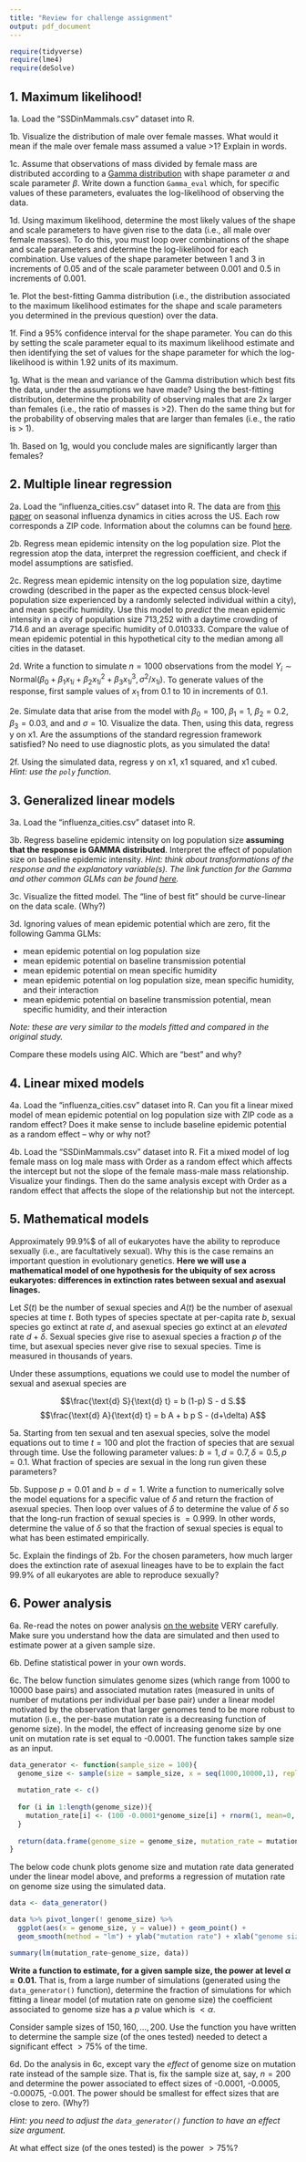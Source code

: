 ```yaml
---
title: "Review for challenge assignment"
output: pdf_document
---
```


```r
require(tidyverse)
require(lme4)
require(deSolve)
```

## 1. Maximum likelihood!

1a.  Load the "SSDinMammals.csv" dataset into R.

1b. Visualize the distribution of male over female masses. What would it mean if the male over female mass assumed a value >1? Explain in words.

1c. Assume that observations of mass divided by female mass are distributed according to a [Gamma distribution](https://en.wikipedia.org/wiki/Gamma_distribution) with shape parameter $\alpha$ and scale parameter $\beta$. Write down a function `Gamma_eval` which, for specific values of these parameters, evaluates the log-likelihood of observing the data.

1d. Using maximum likelihood, determine the most likely values of the shape and scale parameters to have given rise to the data (i.e., all male over female masses). To do this, you must loop over combinations of the shape and scale parameters and determine the log-likelihood for each combination. Use values of the shape parameter between 1 and 3 in increments of 0.05 and of the scale parameter between 0.001 and 0.5 in increments of 0.001.

1e. Plot the best-fitting Gamma distribution (i.e., the distribution associated to the maximum likelihood estimates for the shape and scale parameters you determined in the previous question) over the data.

1f. Find a $95\%$ confidence interval for the shape parameter. You can do this by setting the scale parameter equal to its maximum likelihood estimate and then identifying the set of values for the shape parameter for which the log-likelihood is within 1.92 units of its maximum.

1g. What is the mean and variance of the Gamma distribution which best fits the data, under the assumptions we have made? Using the best-fitting distribution, determine the probability of observing males that are 2x larger than females (i.e., the ratio of masses is >2). Then do the same thing but for the probability of observing males that are larger than females (i.e., the ratio is > 1).

1h. Based on 1g, would you conclude males are significantly larger than females?

## 2. Multiple linear regression

2a. Load the "influenza_cities.csv" dataset into R. The data are from [this paper](https://www.science.org/doi/10.1126/science.aat6030) on seasonal influenza dynamics in cities across the US. Each row corresponds a ZIP code. Information about the columns can be found [here](https://github.com/BenjaminDalziel/InfluenzaGeometry).

2b. Regress mean epidemic intensity on the log population size. Plot the regression atop the data, interpret the regression coefficient, and check if model assumptions are satisfied.

2c. Regress mean epidemic intensity on the log population size, daytime crowding (described in the paper as the expected census block-level population size experienced by a randomly selected individual within a city), and mean specific humidity. Use this model to _predict_ the mean epidemic intensity in a city of population size 713,252 with a daytime crowding of 714.6 and an average specific humidity of 0.010333. Compare the value of mean epidemic potential in this hypothetical city to the median among all cities in the dataset.

2d. Write a function to simulate $n=1000$ observations from the model $Y_i \sim \text{Normal}(\beta_0 + \beta_1 x_{1i} + \beta_2 x_{1i}^2 + \beta_3 x_{1i}^3, \sigma^2/x_{1i})$. To generate values of the response, first sample values of $x_1$ from 0.1 to 10 in increments of 0.1.

2e. Simulate data that arise from the model with $\beta_0 = 100$, $\beta_1 = 1$, $\beta_2 = 0.2$, $\beta_3 = 0.03$, and and $\sigma = 10$. Visualize the data. Then, using this data, regress y on x1. Are the assumptions of the standard regression framework satisfied? No need to use diagnostic plots, as you simulated the data!

2f. Using the simulated data, regress y on x1, x1 squared, and x1 cubed. _Hint: use the `poly` function_.

## 3. Generalized linear models

3a. Load the "influenza_cities.csv" dataset into R.

3b. Regress baseline epidemic intensity on log population size **assuming that the response is GAMMA distributed**. Interpret the effect of population size on baseline epidemic intensity. _Hint: think about transformations of the response and the explanatory variable(s). The link function for the Gamma and other common GLMs can be found [here](https://en.wikipedia.org/wiki/Generalized_linear_model)._

3c. Visualize the fitted model. The "line of best fit" should be curve-linear on the data scale. (Why?)

3d. Ignoring values of mean epidemic potential which are zero, fit the following Gamma GLMs:

- mean epidemic potential on log population size
- mean epidemic potential on baseline transmission potential
- mean epidemic potential on mean specific humidity
- mean epidemic potential on log population size, mean specific humidity, and their interaction
- mean epidemic potential on baseline transmission potential, mean specific humidity, and their interaction

_Note: these are very similar to the models fitted and compared in the original study._

Compare these models using AIC. Which are "best" and why?

## 4. Linear mixed models

4a. Load the "influenza_cities.csv" dataset into R. Can you fit a linear mixed model of mean epidemic potential on log population size with ZIP code as a random effect? Does it make sense to include baseline epidemic potential as a random effect -- why or why not?

4b. Load the "SSDinMammals.csv" dataset into R. Fit a mixed model of log female mass on log male mass with Order as a random effect which affects the intercept but not the slope of the female mass-male mass relationship. Visualize your findings. Then do the same analysis except with Order as a random effect that affects the slope of the relationship but not the intercept.

## 5. Mathematical models

Approximately $99.9\%$$ of all of eukaryotes have the ability to reproduce sexually (i.e., are facultatively sexual). Why this is the case remains an important question in evolutionary genetics. **Here we will use a mathematical model of one hypothesis for the ubiquity of sex across eukaryotes: differences in extinction rates between sexual and asexual linages.**

Let $S(t)$ be the number of sexual species and $A(t)$ be the number of asexual species at time $t$. Both types of species spectate at per-capita rate $b$, sexual species go extinct at rate $d$, and asexual species go extinct at an _elevated_ rate $d+\delta$. Sexual species give rise to asexual species a fraction $p$ of the time, but asexual species never give rise to sexual species. Time is measured in thousands of years.

Under these assumptions, equations we could use to model the number of sexual and asexual species are

$$\frac{\text{d} S}{\text{d} t} = b (1-p) S - d S.$$
$$\frac{\text{d} A}{\text{d} t} = b A + b p S - (d+\delta) A$$

5a. Starting from ten sexual and ten asexual species, solve the model equations out to time $t=100$ and plot the fraction of species that are sexual through time. Use the following parameter values: $b=1, d = 0.7, \delta = 0.5, p = 0.1.$ What fraction of species are sexual in the long run given these parameters?

5b. Suppose $p=0.01$ and $b = d = 1$. Write a function to numerically solve the model equations for a specific value of $\delta$ and return the fraction of asexual species. Then loop over values of $\delta$ to determine the value of $\delta$ so that the long-run fraction of sexual species is $=0.999$. In other words, determine the value of $\delta$ so that the fraction of sexual species is equal to what has been estimated empirically.

5c. Explain the findings of 2b. For the chosen parameters, how much larger does the extinction rate of asexual lineages have to be to explain the fact $99.9\%$ of all eukaryotes are able to reproduce sexually?

## 6. Power analysis

6a. Re-read the notes on power analysis [on the website](https://eeb313.github.io/lectures/lec11-linear-models-2.html#power-analysis) VERY carefully. Make sure you understand how the data are simulated and then used to estimate power at a given sample size.

6b. Define statistical power in your own words.

6c. The below function simulates genome sizes (which range from 1000 to 10000 base pairs) and associated mutation rates (measured in units of number of mutations per individual per base pair) under a linear model motivated by the observation that larger genomes tend to be more robust to mutation (i.e., the per-base mutation rate is a decreasing function of genome size). In the model, the effect of increasing genome size by one unit on mutation rate is set equal to -0.0001. The function takes sample size as an input.

```r
data_generator <- function(sample_size = 100){
  genome_size <- sample(size = sample_size, x = seq(1000,10000,1), replace = T)
  
  mutation_rate <- c()
  
  for (i in 1:length(genome_size)){
    mutation_rate[i] <- (100 -0.0001*genome_size[i] + rnorm(1, mean=0, sd = 10))*1e-9
  }
  
  return(data.frame(genome_size = genome_size, mutation_rate = mutation_rate))
}
```

The below code chunk plots genome size and mutation rate data generated under the linear model above, and preforms a regression of mutation rate on genome size using the simulated data.

```r
data <- data_generator()

data %>% pivot_longer(! genome_size) %>% 
  ggplot(aes(x = genome_size, y = value)) + geom_point() + 
  geom_smooth(method = "lm") + ylab("mutation rate") + xlab("genome size")

summary(lm(mutation_rate~genome_size, data))
```

**Write a function to estimate, for a given sample size, the power at level $\alpha = 0.01$.** That is, from a large number of simulations (generated using the `data_generator()` function), determine the fraction of simulations for which fitting a linear model (of mutation rate on genome size) the coefficient associated to genome size has a $p$ value which is $< \alpha$.

Consider sample sizes of $150,160,\dots,200$. Use the function you have written to determine the sample size (of the ones tested) needed to detect a significant effect $>75\%$ of the time.

6d. Do the analysis in 6c, except vary the _effect_ of genome size on mutation rate instead of the sample size. That is, fix the sample size at, say, $n=200$ and determine the power associated to effect sizes of -0.0001, -0.0005, -0.00075, -0.001. The power should be smallest for effect sizes that are close to zero. (Why?)

_Hint: you need to adjust the `data_generator()` function to have an effect size argument._

At what effect size (of the ones tested) is the power $>75\%$?